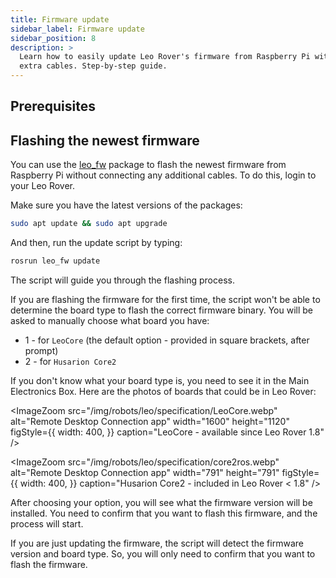 ```yaml
---
title: Firmware update
sidebar_label: Firmware update
sidebar_position: 8
description: >
  Learn how to easily update Leo Rover's firmware from Raspberry Pi without
  extra cables. Step-by-step guide.
---
```


## Prerequisites

<LinkButton docId="leo-rover/guides/ssh" />

## Flashing the newest firmware

You can use the [leo_fw](http://wiki.ros.org/leo_fw) package to flash the newest
firmware from Raspberry Pi without connecting any additional cables. To do this,
login to your Leo Rover.

Make sure you have the latest versions of the packages:

```bash
sudo apt update && sudo apt upgrade
```

And then, run the update script by typing:

```bash
rosrun leo_fw update
```

The script will guide you through the flashing process.

If you are flashing the firmware for the first time, the script won't be able to
determine the board type to flash the correct firmware binary. You will be asked
to manually choose what board you have:

- 1 - for `LeoCore` (the default option - provided in square brackets, after
  prompt)
- 2 - for `Husarion Core2`

If you don't know what your board type is, you need to see it in the Main
Electronics Box. Here are the photos of boards that could be in Leo Rover:

<ImageZoom
  src="/img/robots/leo/specification/LeoCore.webp"
  alt="Remote Desktop Connection app"
  width="1600"
  height="1120"
  figStyle={{
    width: 400,
  }}
  caption="LeoCore - available since Leo Rover 1.8"
/>

<ImageZoom
  src="/img/robots/leo/specification/core2ros.webp"
  alt="Remote Desktop Connection app"
  width="791"
  height="791"
  figStyle={{
    width: 400,
  }}
  caption="Husarion Core2 - included in Leo Rover < 1.8"
/>

After choosing your option, you will see what the firmware version will be
installed. You need to confirm that you want to flash this firmware, and the
process will start.

If you are just updating the firmware, the script will detect the firmware
version and board type. So, you will only need to confirm that you want to flash
the firmware.
